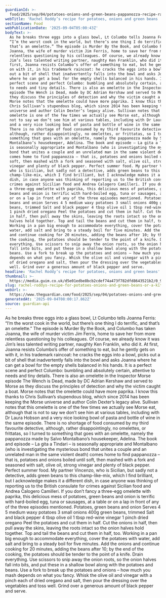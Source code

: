 ```yaml
---
guardianId: >-
  food/2025/sep/04/potatoes-onions-and-green-beans-pappanozza-recipe-rachel-roddy
webTitle: 'Rachel Roddy’s recipe for potatoes, onions and green beans | A kitchen in Rome'
sectionName: Food
webPublicationDate: '2025-09-04T05:00:43Z'
bodyText: >-
  As he breaks three eggs into a glass bowl, Lt Columbo tells Joanna Ferris:
  “I’m the worst cook in the world, but there’s one thing I do terrific, and
  that’s an omelette.” The episode is Murder By the Book, and Columbo has taken
  Joanna, the wife of murder victim Jim Ferris, home to save her from more
  relentless questioning by his colleagues. Of course, we already know it was
  Jim’s less talented writing partner, naughty Ken Franklin, who did it. At
  first, Joanna resists Columbo’s offer of something to eat, but he gently gets
  on with it, in his trademark raincoat: he cracks the eggs into a bowl, picks
  out a bit of shell that inadvertently falls into the bowl and asks Joanna
  where he can get a bowl for the empty shells balanced in his hands. It is a
  perfect scene and perfect Columbo: bumbling and absolutely certain, attentive
  to needs and tiny details. There is also an omelette in the Inspector Morse
  episode The Wench is Dead, made by DC Adrian Kershaw and served to Morse as
  they discuss the principles of detection and why the victim caught a boat.
  Morse notes that the omelette could have more paprika. I know this thanks to
  Chris Sullivan’s stupendous blog, which since 2014 has been keeping the Morse
  universe and author Colin Dexter’s legacy alive. Sullivan notes that this
  omelette is one of the few times we actually see Morse eat, although that is
  not to say we don’t see him at various tables, including with Dr Laura Hobson
  and a very nice looking bowl of pasta and bottle of wine in the same episode.
  There is no shortage of food consumed by my third favourite detective,
  although, rather disappointingly, no omelettes, or frittatas, so I turned to
  something that goes with an omelette, namely the pappanozza made by Salvo
  Montalbano’s housekeeper, Adelina. The book and episode – La gita a Tindari –
  is seasonally appropriate and Montalbano (who is investigating the mysterious
  bond that unites a couple and an unrelated man in the same violent death)
  comes home to find pappanozza – that is, potatoes and onions boiled until
  soft, then mashed with a fork and seasoned with salt, olive oil, strong
  vinegar and plenty of black pepper. Perfect summer food. My partner Vincenzo,
  who is Sicilian, but sadly not a detective, adds green beans to this
  champ-like-mix, which I find brilliant, but I acknowledge makes it a different
  dish, in case anyone was thinking of reporting us to the British consulate for
  crimes against Sicilian food and Andrea Calogero Camilleri. If you don’t fancy
  a three-egg omelette with paprika, this delicious mess of potatoes, green
  beans and onion is terrific with hard-boiled egg, tuna or sausages, at a table
  or on a lap in front of any of the three episodes mentioned. Potatoes, green
  beans and onion Serves 4 5 medium waxy potatoes 3 small onions 400g green
  beans, trimmed Salt and black pepper 4 tbsp olive oil 1 tbsp red-wine vinegar
  1 pinch dried oregano Peel the potatoes and cut them in half. Cut the onions
  in half, then pull away the skins, leaving the roots intact so the onion
  halves hold together. Top and tail the beans and cut them in half, too.
  Working in a pan big enough to accommodate everything, cover the potatoes with
  water, add salt and bring to a steady boil for five minutes. Add the onions
  and continue cooking for 20 minutes, adding the beans after 10; by the end of
  the cooking, the potatoes should be tender to the point of a knife. Drain
  everything. Use scissors to snip away the onion roots, so the onion halves
  fall into bits, and put these in a shallow bowl along with the potatoes and
  beans. Use a fork to break up the potatoes and onions – how much you mash
  depends on what you fancy. Whisk the olive oil and vinegar with a pinch each
  of dried oregano and salt, then pour the dressing over the vegetables and toss
  well. Grind over a generous amount of black pepper and serve.
headline: 'Rachel Roddy’s recipe for potatoes, onions and green beans'
thumbnail: >-
  https://media.guim.co.uk/d5e01edbe8bcb2cdef74a473f782dfd8643521b2/0_983_2448_1958/500.jpg
slug: rachel-roddys-recipe-for-potatoes-onions-and-green-beans-or-a-kitchen-in-rome
webUrl: >-
  https://www.theguardian.com/food/2025/sep/04/potatoes-onions-and-green-beans-pappanozza-recipe-rachel-roddy
generatedAt: '2025-09-04T08:00:17.862Z'
source: guardian-api
---
```

As he breaks three eggs into a glass bowl, Lt Columbo tells Joanna Ferris: “I’m the worst cook in the world, but there’s one thing I do terrific, and that’s an omelette.” The episode is Murder By the Book, and Columbo has taken Joanna, the wife of murder victim Jim Ferris, home to save her from more relentless questioning by his colleagues. Of course, we already know it was Jim’s less talented writing partner, naughty Ken Franklin, who did it. At first, Joanna resists Columbo’s offer of something to eat, but he gently gets on with it, in his trademark raincoat: he cracks the eggs into a bowl, picks out a bit of shell that inadvertently falls into the bowl and asks Joanna where he can get a bowl for the empty shells balanced in his hands. It is a perfect scene and perfect Columbo: bumbling and absolutely certain, attentive to needs and tiny details. There is also an omelette in the Inspector Morse episode The Wench is Dead, made by DC Adrian Kershaw and served to Morse as they discuss the principles of detection and why the victim caught a boat. Morse notes that the omelette could have more paprika. I know this thanks to Chris Sullivan’s stupendous blog, which since 2014 has been keeping the Morse universe and author Colin Dexter’s legacy alive. Sullivan notes that this omelette is one of the few times we actually see Morse eat, although that is not to say we don’t see him at various tables, including with Dr Laura Hobson and a very nice looking bowl of pasta and bottle of wine in the same episode. There is no shortage of food consumed by my third favourite detective, although, rather disappointingly, no omelettes, or frittatas, so I turned to something that goes with an omelette, namely the pappanozza made by Salvo Montalbano’s housekeeper, Adelina. The book and episode – La gita a Tindari – is seasonally appropriate and Montalbano (who is investigating the mysterious bond that unites a couple and an unrelated man in the same violent death) comes home to find pappanozza – that is, potatoes and onions boiled until soft, then mashed with a fork and seasoned with salt, olive oil, strong vinegar and plenty of black pepper. Perfect summer food. My partner Vincenzo, who is Sicilian, but sadly not a detective, adds green beans to this champ-like-mix, which I find brilliant, but I acknowledge makes it a different dish, in case anyone was thinking of reporting us to the British consulate for crimes against Sicilian food and Andrea Calogero Camilleri. If you don’t fancy a three-egg omelette with paprika, this delicious mess of potatoes, green beans and onion is terrific with hard-boiled egg, tuna or sausages, at a table or on a lap in front of any of the three episodes mentioned. Potatoes, green beans and onion Serves 4 5 medium waxy potatoes 3 small onions 400g green beans, trimmed Salt and black pepper 4 tbsp olive oil 1 tbsp red-wine vinegar 1 pinch dried oregano Peel the potatoes and cut them in half. Cut the onions in half, then pull away the skins, leaving the roots intact so the onion halves hold together. Top and tail the beans and cut them in half, too. Working in a pan big enough to accommodate everything, cover the potatoes with water, add salt and bring to a steady boil for five minutes. Add the onions and continue cooking for 20 minutes, adding the beans after 10; by the end of the cooking, the potatoes should be tender to the point of a knife. Drain everything. Use scissors to snip away the onion roots, so the onion halves fall into bits, and put these in a shallow bowl along with the potatoes and beans. Use a fork to break up the potatoes and onions – how much you mash depends on what you fancy. Whisk the olive oil and vinegar with a pinch each of dried oregano and salt, then pour the dressing over the vegetables and toss well. Grind over a generous amount of black pepper and serve.

